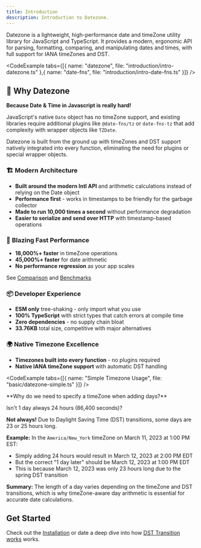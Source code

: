```yaml
---
title: Introduction
description: Introduction to Datezone.
---
```




Datezone is a lightweight, high-performance date and timeZone utility library for JavaScript and TypeScript. It provides a modern, ergonomic API for parsing, formatting, comparing, and manipulating dates and times, with full support for IANA timeZones and DST.

<CodeExample tabs={[{ name: "datezone", file: "introduction/intro-datezone.ts" },{ name: "date-fns", file: "introduction/intro-date-fns.ts" }]} />

## 🎯 Why Datezone

**Because Date & Time in Javascript is really hard!**

JavaScript's native `Date` object has no timeZone support, and existing libraries require additional plugins like `@date-fns/tz` or `date-fns-tz` that add complexity with wrapper objects like `TZDate`.

Datezone is built from the ground up with timeZones and DST support natively integrated into every function, eliminating the need for plugins or special wrapper objects.

### 🏗️ **Modern Architecture**
- **Built around the modern Intl API** and arithmetic calculations instead of relying on the Date object
- **Performance first** - works in timestamps to be friendly for the garbage collector
- **Made to run 10,000 times a second** without performance degradation
- **Easier to serialize and send over HTTP** with timestamp-based operations

### 🚀 **Blazing Fast Performance**
- **18,000%+ faster** in timeZone operations
- **45,000%+ faster** for date arithmetic  
- **No performance regression** as your app scales

See [Comparison](/docs/comparison) and [Benchmarks](/benchmarks/comparison-report)

### 📦 **Developer Experience**
- **ESM only** tree-shaking - only import what you use
- **100% TypeScript** with strict types that catch errors at compile time
- **Zero dependencies** - no supply chain bloat
- **33.76KB** total size, competitive with major alternatives

### 🌍 **Native Timezone Excellence**
- **Timezones built into every function** - no plugins required
- **Native IANA timeZone support** with automatic DST handling

<CodeExample tabs={[{ name: "Simple Timezone Usage", file: "basic/datezone-simple.ts" }]} />

<Callout type="info">
**Why do we need to specify a timeZone when adding days?**

Isn't 1 day always 24 hours (86,400 seconds)?

**Not always!** Due to Daylight Saving Time (DST) transitions, some days are 23 or 25 hours long.

**Example:** In the `America/New_York` timeZone on March 11, 2023 at 1:00 PM EST:
- Simply adding 24 hours would result in March 12, 2023 at 2:00 PM EDT
- But the correct "1 day later" should be March 12, 2023 at 1:00 PM EDT
- This is because March 12, 2023 was only 23 hours long due to the spring DST transition

**Summary:** The length of a day varies depending on the timeZone and DST transitions, which is why timeZone-aware day arithmetic is essential for accurate date calculations.
</Callout>

## Get Started

Check out the [Installation](/docs/installation) or date a deep dive into how [DST Transition works](/docs/guides/how-dst-works) works. 